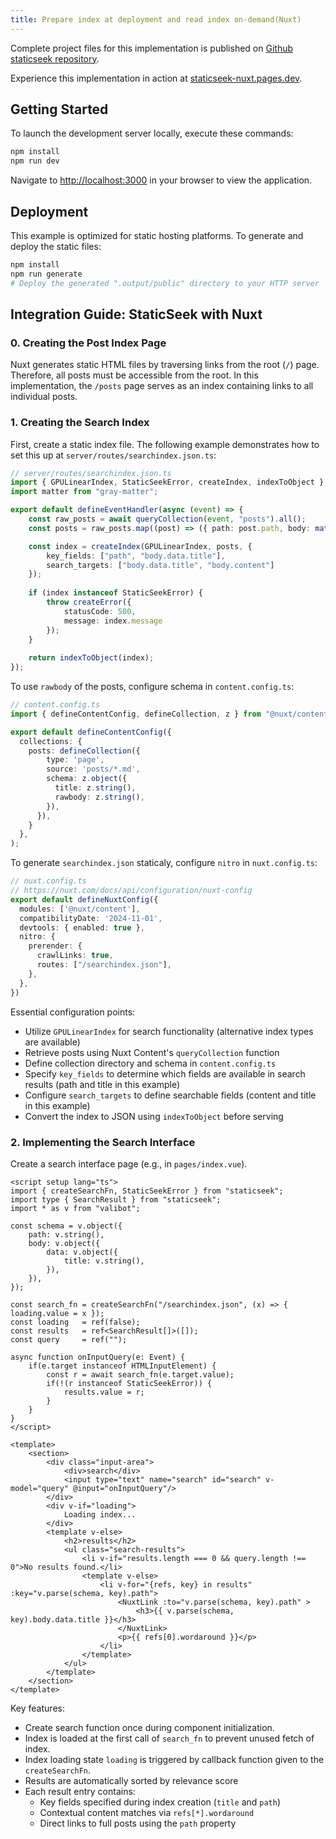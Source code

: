 ```yaml
---
title: Prepare index at deployment and read index on-demand(Nuxt)
---
```


Complete project files for this implementation is published on [Github staticseek repository](https://github.com/osawa-naotaka/staticseek/tree/main/example/nuxt/02.preindexed).

Experience this implementation in action at [staticseek-nuxt.pages.dev](https://staticseek-nuxt.pages.dev/).

## Getting Started

To launch the development server locally, execute these commands:

```bash
npm install
npm run dev
```

Navigate to [http://localhost:3000](http://localhost:3000) in your browser to view the application.

## Deployment

This example is optimized for static hosting platforms. To generate and deploy the static files:

```bash
npm install
npm run generate
# Deploy the generated ".output/public" directory to your HTTP server
```

## Integration Guide: StaticSeek with Nuxt

### 0. Creating the Post Index Page

Nuxt generates static HTML files by traversing links from the root (`/`) page. Therefore, all posts must be accessible from the root. In this implementation, the `/posts` page serves as an index containing links to all individual posts.

### 1. Creating the Search Index

First, create a static index file. The following example demonstrates how to set this up at `server/routes/searchindex.json.ts`:

```typescript
// server/routes/searchindex.json.ts
import { GPULinearIndex, StaticSeekError, createIndex, indexToObject } from "staticseek";
import matter from "gray-matter";

export default defineEventHandler(async (event) => {
    const raw_posts = await queryCollection(event, "posts").all();
    const posts = raw_posts.map((post) => ({ path: post.path, body: matter(post.rawbody.replaceAll("\\n", "\n")) }));

    const index = createIndex(GPULinearIndex, posts, { 
        key_fields: ["path", "body.data.title"], 
        search_targets: ["body.data.title", "body.content"] 
    });
    
    if (index instanceof StaticSeekError) {
        throw createError({
            statusCode: 500,
            message: index.message
        });
    }
    
    return indexToObject(index);
});
```
To use `rawbody` of the posts, configure schema in `content.config.ts`:

```typescript
// content.config.ts
import { defineContentConfig, defineCollection, z } from "@nuxt/content";

export default defineContentConfig({
  collections: {
    posts: defineCollection({
        type: 'page',
        source: 'posts/*.md',
        schema: z.object({
          title: z.string(),
          rawbody: z.string(),
        }),
      }),
    }
  },
);
```

To generate `searchindex.json` staticaly, configure `nitro` in `nuxt.config.ts`:

```typescript
// nuxt.config.ts
// https://nuxt.com/docs/api/configuration/nuxt-config
export default defineNuxtConfig({
  modules: ['@nuxt/content'],
  compatibilityDate: '2024-11-01',
  devtools: { enabled: true },
  nitro: {
    prerender: {
      crawlLinks: true,
      routes: ["/searchindex.json"],
    },
  },
})
```

Essential configuration points:
- Utilize `GPULinearIndex` for search functionality (alternative index types are available)
- Retrieve posts using Nuxt Content's `queryCollection` function
- Define collection directory and schema in `content.config.ts`
- Specify `key_fields` to determine which fields are available in search results (path and title in this example)
- Configure `search_targets` to define searchable fields (content and title in this example)
- Convert the index to JSON using `indexToObject` before serving

### 2. Implementing the Search Interface

Create a search interface page (e.g., in `pages/index.vue`).

```vue
<script setup lang="ts">
import { createSearchFn, StaticSeekError } from "staticseek";
import type { SearchResult } from "staticseek";
import * as v from "valibot";

const schema = v.object({
    path: v.string(),
    body: v.object({
        data: v.object({
            title: v.string(),
        }),
    }),
});

const search_fn = createSearchFn("/searchindex.json", (x) => { loading.value = x });
const loading   = ref(false);
const results   = ref<SearchResult[]>([]);
const query     = ref("");

async function onInputQuery(e: Event) {
    if(e.target instanceof HTMLInputElement) {
        const r = await search_fn(e.target.value);
        if(!(r instanceof StaticSeekError)) {
            results.value = r;
        }
    }
}
</script>

<template>
    <section>
        <div class="input-area">
            <div>search</div>
            <input type="text" name="search" id="search" v-model="query" @input="onInputQuery"/>
        </div>
        <div v-if="loading">
            Loading index...
        </div>
        <template v-else>
            <h2>results</h2>
            <ul class="search-results">
                <li v-if="results.length === 0 && query.length !== 0">No results found.</li>
                <template v-else>
                    <li v-for="{refs, key} in results" :key="v.parse(schema, key).path">
                        <NuxtLink :to="v.parse(schema, key).path" >
                            <h3>{{ v.parse(schema, key).body.data.title }}</h3>
                        </NuxtLink>
                        <p>{{ refs[0].wordaround }}</p>
                    </li>
                </template>
            </ul>
        </template>
    </section>
</template>
```

Key features:
- Create search function once during component initialization.
- Index is loaded at the first call of `search_fn` to prevent unused fetch of index.
- Index loading state `loading` is triggered by callback function given to the `createSearchFn`.
- Results are automatically sorted by relevance score
- Each result entry contains:
  - Key fields specified during index creation (`title` and `path`)
  - Contextual content matches via `refs[*].wordaround`
  - Direct links to full posts using the `path` property